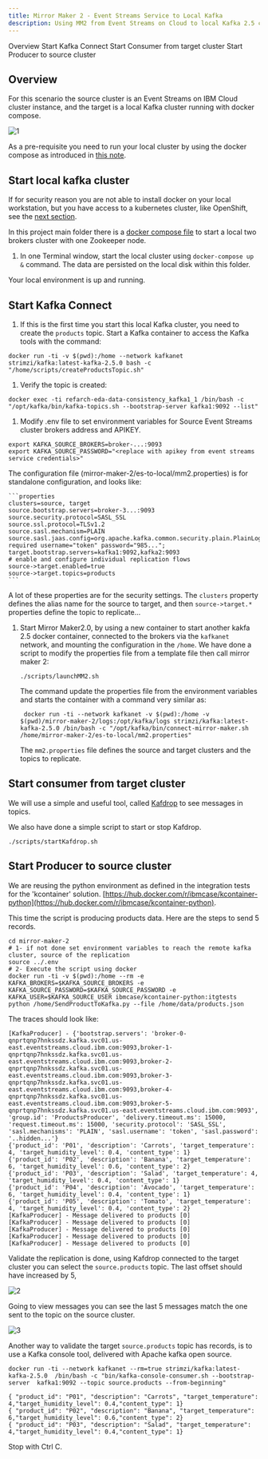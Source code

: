 ```yaml
---
title: Mirror Maker 2 - Event Streams Service to Local Kafka 
description: Using MM2 from Event Streams on Cloud to local Kafka 2.5 cluster.
---
```


<AnchorLinks>
  <AnchorLink>Overview</AnchorLink>
  <AnchorLink>Start Kafka Connect</AnchorLink>
  <AnchorLink>Start Consumer from target cluster</AnchorLink>
  <AnchorLink>Start Producer to source cluster</AnchorLink>

</AnchorLinks>

## Overview

For this scenario the source cluster is an Event Streams on IBM Cloud cluster instance, and the target is a local Kafka cluster running with docker compose.

![1](../images/mm2-scen1.png)

As a pre-requisite you need to run your local cluster by using the docker compose as introduced in [this note](/use-cases/kafka-mm2/#pre-requisites).

## Start local kafka cluster

If for security reason you are not able to install docker on your local workstation, but you have access to a kubernetes cluster, like OpenShift, see the [next section](#running-docker-in-kubernetes-pod).

In this project main folder there is a [docker compose file](https://raw.githubusercontent.com/ibm-cloud-architecture/refarch-eda-data-consistency/master/docker-compose.yml) to start a local two brokers cluster with one Zookeeper node.

1. In one Terminal window, start the local cluster using `docker-compose up &` command. The data are persisted on the local disk within this folder.

Your local environment is up and running.

## Start Kafka Connect

1. If this is the first time you start this local Kafka cluster, you need to create the `products` topic. Start a Kafka container to access the Kafka tools with the command:

  ```shell
  docker run -ti -v $(pwd):/home --network kafkanet strimzi/kafka:latest-kafka-2.5.0 bash -c "/home/scripts/createProductsTopic.sh"
  ```
1. Verify the topic is created:

 ```shell
 docker exec -ti refarch-eda-data-consistency_kafka1_1 /bin/bash -c "/opt/kafka/bin/kafka-topics.sh --bootstrap-server kafka1:9092 --list"
 ```

1. Modify .env file to set environment variables for Source Event Streams cluster brokers address and APIKEY.

 ```shell
 export KAFKA_SOURCE_BROKERS=broker-...:9093
 export KAFKA_SOURCE_PASSWORD="<replace with apikey from event streams service credentials>"
 ```
 
 The configuration file (mirror-maker-2/es-to-local/mm2.properties) is for standalone configuration, and looks like:

    ```properties
    clusters=source, target
    source.bootstrap.servers=broker-3...:9093
    source.security.protocol=SASL_SSL
    source.ssl.protocol=TLSv1.2
    source.sasl.mechanism=PLAIN
    source.sasl.jaas.config=org.apache.kafka.common.security.plain.PlainLoginModule required username="token" password="985...";
    target.bootstrap.servers=kafka1:9092,kafka2:9093
    # enable and configure individual replication flows
    source->target.enabled=true
    source->target.topics=products
    ```
  A lot of these properties are for the security settings. The `clusters` property defines the alias name for the source to target, and then `source->target.*` properties define the topic to replicate...

1. Start Mirror Maker2.0, by using a new container to start another kakfa 2.5 docker container, connected to the  brokers via the `kafkanet` network, and mounting the configuration in the `/home`. We have done a script to modify the properties file from a template file then call mirror maker 2:

    ```shell
    ./scripts/launchMM2.sh
    ```

    The command update the properties file from the environment variables and starts the container with a command very similar as:

    ```shell
     docker run -ti --network kafkanet -v $(pwd):/home -v $(pwd)/mirror-maker-2/logs:/opt/kafka/logs strimzi/kafka:latest-kafka-2.5.0 /bin/bash -c "/opt/kafka/bin/connect-mirror-maker.sh /home/mirror-maker-2/es-to-local/mm2.properties"
    ```

    The `mm2.properties` file defines the source and target clusters and the topics to replicate.

## Start consumer from target cluster

We will use a simple and useful tool, called [Kafdrop](https://github.com/obsidiandynamics/kafdrop) to see messages in topics.

We also have done a simple script to start or stop Kafdrop.

```
./scripts/startKafdrop.sh
```

## Start Producer to source cluster

We are reusing the python environment as defined in the integration tests for the 'kcontainer' solution. [https://hub.docker.com/r/ibmcase/kcontainer-python](https://hub.docker.com/r/ibmcase/kcontainer-python).

This time the script is producing products data. Here are the steps to send 5 records.

```shell
cd mirror-maker-2
# 1- if not done set environment variables to reach the remote kafka cluster, source of the replication
source ../.env
# 2- Execute the script using docker
docker run -ti -v $(pwd):/home --rm -e  KAFKA_BROKERS=$KAFKA_SOURCE_BROKERS -e KAFKA_SOURCE_PASSWORD=$KAFKA_SOURCE_PASSWORD -e KAFKA_USER=$KAFKA_SOURCE_USER ibmcase/kcontainer-python:itgtests python /home/SendProductToKafka.py --file /home/data/products.json
```

The traces should look like:

```
[KafkaProducer] - {'bootstrap.servers': 'broker-0-qnprtqnp7hnkssdz.kafka.svc01.us-east.eventstreams.cloud.ibm.com:9093,broker-1-qnprtqnp7hnkssdz.kafka.svc01.us-east.eventstreams.cloud.ibm.com:9093,broker-2-qnprtqnp7hnkssdz.kafka.svc01.us-east.eventstreams.cloud.ibm.com:9093,broker-3-qnprtqnp7hnkssdz.kafka.svc01.us-east.eventstreams.cloud.ibm.com:9093,broker-4-qnprtqnp7hnkssdz.kafka.svc01.us-east.eventstreams.cloud.ibm.com:9093,broker-5-qnprtqnp7hnkssdz.kafka.svc01.us-east.eventstreams.cloud.ibm.com:9093', 'group.id': 'ProductsProducer', 'delivery.timeout.ms': 15000, 'request.timeout.ms': 15000, 'security.protocol': 'SASL_SSL', 'sasl.mechanisms': 'PLAIN', 'sasl.username': 'token', 'sasl.password': '..hidden...'}
{'product_id': 'P01', 'description': 'Carrots', 'target_temperature': 4, 'target_humidity_level': 0.4, 'content_type': 1}
{'product_id': 'P02', 'description': 'Banana', 'target_temperature': 6, 'target_humidity_level': 0.6, 'content_type': 2}
{'product_id': 'P03', 'description': 'Salad', 'target_temperature': 4, 'target_humidity_level': 0.4, 'content_type': 1}
{'product_id': 'P04', 'description': 'Avocado', 'target_temperature': 6, 'target_humidity_level': 0.4, 'content_type': 1}
{'product_id': 'P05', 'description': 'Tomato', 'target_temperature': 4, 'target_humidity_level': 0.4, 'content_type': 2}
[KafkaProducer] - Message delivered to products [0]
[KafkaProducer] - Message delivered to products [0]
[KafkaProducer] - Message delivered to products [0]
[KafkaProducer] - Message delivered to products [0]
[KafkaProducer] - Message delivered to products [0]
```

Validate the replication is done, using Kafdrop connected to the target cluster you can select the `source.products` topic. The last offset should have increased by 5,

 ![2](../images/kafdrop-src-topic.png)

Going to view messages you can see the last 5 messages match the one sent to the topic on the source cluster.

 ![3](../images/kafdrop-msg.png)


Another way to validate the target `source.products` topic has records, is to use a Kafka console tool, delivered with Apache kafka open source.

  ```shell
  docker run -ti --network kafkanet --rm=true strimzi/kafka:latest-kafka-2.5.0  /bin/bash -c "bin/kafka-console-consumer.sh --bootstrap-server  kafka1:9092 --topic source.products --from-beginning"

  { "product_id": "P01", "description": "Carrots", "target_temperature": 4,"target_humidity_level": 0.4,"content_type": 1}
  { "product_id": "P02", "description": "Banana", "target_temperature": 6,"target_humidity_level": 0.6,"content_type": 2}
  { "product_id": "P03", "description": "Salad", "target_temperature": 4,"target_humidity_level": 0.4,"content_type": 1}
  ```
Stop with Ctrl C.
